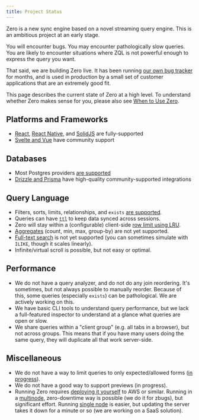 ```yaml
---
title: Project Status
---
```


<Note type="warning" emoji="🚧" heading="Zero is in Alpha">
Zero is a new sync engine based on a novel streaming query engine. This is an ambitious project at an early stage.

You will encounter bugs. You may encounter pathologically slow queries. You are likely to encounter situations where ZQL is not powerful enough to express the
query you want.

That said, we are building Zero live. It has been running [our own bug tracker](https://zbugs.rocicorp.dev) for months, and is used in production by a small set of customer applications that are an extremely good fit.

This page describes the current state of Zero at a high level. To understand whether Zero makes sense for you, please also see [When to Use Zero](./when-to-use).
</Note>

## Platforms and Frameworks

* [React](./react), [React Native](./react-native), and [SolidJS](./solidjs) are fully-supported
* [Svelte and Vue](community) have community support

## Databases

* Most Postgres providers [are supported](connecting-to-postgres)
* [Drizzle and Prisma](community) have high-quality community-supported integrations

## Query Language

* Filters, sorts, limits, relationships, and `exists` [are supported](./reading-data).
* Queries can have [`ttl`](reading-data#background-queries) to keep data synced across sessions.
* Zero will stay within a (configurable) client-side [row limit using LRU](reading-data#client-capacity-management).
* [Aggregates](roadmap) (count, min, max, group-by) are not yet supported.
* [Full-text search](roadmap) is not yet supported (you can sometimes simulate with `ILIKE`, though it scales linearly).
* Infinite/virtual scroll is possible, but not easy or optimal.

## Performance

* We do not have a query analyzer, and do not do any join reordering. It's sometimes, but not always possible to manually reorder. Because of this, some queries (especially `exists`) can be pathological. We are actively working on this.
* We have basic CLI tools to understand query performance, but we lack a full-featured inspector to understand at a glance what queries are open or slow.
* We share queries within a "client group" (e.g. all tabs in a browser), but not across groups. This means that if you have many users doing the same query, they will duplicate all that work server-side.

## Miscellaneous

* We do not have a way to limit queries to only expected/allowed forms ([in progress](roadmap)).
* We do not have a good way to support previews (in progress).
* Running Zero requires [deploying it yourself](deployment) to AWS or similar. Running in a [multinode](deployment#guide-multi-node-on-sstaws), zero-downtime way is possible (we do it for zbugs), but significant effort. Running [single node](deployment#guide-single-node-on-flyio) is easier, but updating the server takes it down for a minute or so (we are working on a SaaS solution).
